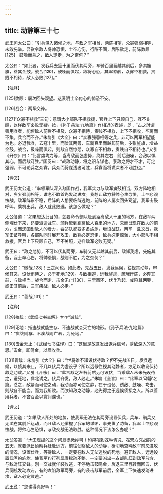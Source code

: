 ```yaml
---
---
---
```

title: 动静第三十七
---




武王问太公曰：“引兵深入诸侯之地，与敌之军相当，两陈相望，众寡强弱相等，未敢先举。吾欲令敌人将帅恐惧，士卒心伤，行陈不固，后陈欲走，前陈数顾[125]，鼓噪而乘之，敌人遂走，为之奈何？”

太公曰：“如此者，发我兵去寇十里而伏其两旁，车骑百里而越其前后，多其旌旗，益其金鼓。战合[126]，鼓噪而俱起，敌将必恐，其军惊骇，众寡不相救，贵贱不相待，敌人必败[127]。”

【注释】

[125]数顾：屡次回头观望。这表明士卒内心的惊恐不安。

[126]战合：两军交锋。

[127]“众寡不相救”三句：意谓大小部队不相救援，官兵上下只顾自己，互不关照，这样敌军必败无疑。按，《孙子兵法·九地篇》有相近的表述，即：“古之所谓善用兵者，能使敌人前后不相及，众寡不相恃，贵贱不相救，上下不相收，卒离而不集，兵合而不齐。”朱墉引《大全》曰：“众寡强弱相等之兵，非可以两军相望能为也。必退我兵，去寇十里，而伏其两旁，车骑百里而越其前后，多张旌旗，增益金鼓。战合，鼓噪而俱起，则敌自然惊恐，众寡自不相救，贵贱自不相待也。”又引《开宗》曰：“此言势均力等，当离敌而张虚势，绕其左右，前后鼓噪，合敌以惧其心，而后敌可胜。”国英曰：“觇敌动静，将之识与谋也。察敌之将才不才，可定强弱，不可论兵之众寡。兵众而将谋浅者可胜，兵寡而将谋深者不可胜也。”

【译文】

武王问太公道：“率领军队深入敌国作战，我军实力与敌军旗鼓相当，双方阵地相对，多少强弱相等，谁也不敢首先发动进攻。我想让敌方将帅心生恐惧，士卒悲观怯战，敌军阵形不稳，后阵的人想要临阵逃跑，前阵的人屡次回头观望，我军击鼓呼叫，乘机出兵，敌人就此败逃，该怎么做呢？”

太公答道：“如果想达此目的，就要命令部队赶到距离敌人十里的地方，在敌军两侧埋伏下来，还要派遣战车、骑兵赶到距离敌人百里的地方，忽而出现在敌人的前方，忽而迂回到敌人的后方，各部队都要多备旌旗，增设战鼓。两军一旦交战，我军击鼓呼叫，各部队同时展开攻击，敌将必定恐惧，敌兵必定惊骇，大小部队不相救援，官兵上下只顾自己，互不关照，这样敌军必败无疑。”



武王曰：“敌之地势，不可以伏其两旁，车骑又无以越其前后，敌知我虑，先施其备，我士卒心伤，将帅恐惧，战则不胜，为之奈何？”

太公曰：“微哉[128]！王之问也。如此者，先战五日，发我远候，往视其动静，审候其来，设伏而待之，必于死地[129]。与敌相避，远我旌旗，疏我行陈，必奔其前，与敌相当。战合而走，击金无止[130]，三里而还，伏兵乃起，或陷其两旁，或击其前后，三军疾战，敌人必走。”

武王曰：“善哉[131]！”

【注释】

[128]微哉：《武经七书直解》本作“诚哉”。

[129]死地：指速战就能生存、不速战就会灭亡的地形。《孙子兵法·九地篇》曰：“疾战则存，不疾战则亡者，为死地。”

[130]击金无止：《武经七书注译》曰：“这里是故意发出退兵信号，诱敌深入的意思。”击金，即鸣金，以示收兵。

[131]善哉：朱墉引《大全》曰：“世将谁不知设伏待敌？但不先战五日，发兵远候，以侦其来止，不几以伏兵为虚设乎？所以远候往视其动静者，方足以收设伏待敌之功效。”又引《开宗》曰：“此言敌之左右前后无可设伏，当乘敌人未来先设待之，避死地，佯北诱之，伏兵齐发，敌人必走。”朱墉《全旨》曰：“此章以‘动静’名篇。总之，敌静而可使之动，我动而亦可使之静，在于设伏、诱敌、鼓噪、攻击，则敌自不能当，而为我所败。而欲知敌之动静，必先得之于远候侦探之人。所以善用兵者，不吝百金以赏间谍也。”

【译文】

武王问道：“如果敌人所处的地势，使我军无法在其两旁设置伏兵，兵车、骑兵又无法在其前后运动，而且敌人还掌握了我军的谋略，事先做了防备，我军士卒悲观怯战，将帅心生恐惧，与敌交战无法取胜。这种情况下该怎么办呢？”

太公答道：“大王您提的这个问题很微妙啊！如果碰到这种情况，在双方交战前的五天，就要派出侦察兵赶赴远方，前往侦察敌人的动静，确切地查明敌军前来进攻的情况，设置伏兵，等待敌人，一定要在敌人无法逃脱的死地。避开敌人，远远设置我军的旌旗，使我军的行列显得稀疏不整，一定要派出一支部队赶到敌军前方，与敌对阵交锋。刚一交战就佯装败逃，不停地击鼓鸣金，后退三里再转而回击，伏兵伺机发动攻击，有的攻陷敌军两旁，有的袭击敌军前后，全军上下快速发动进攻，敌人必定败逃。”

武王说：“您讲得真好啊！”